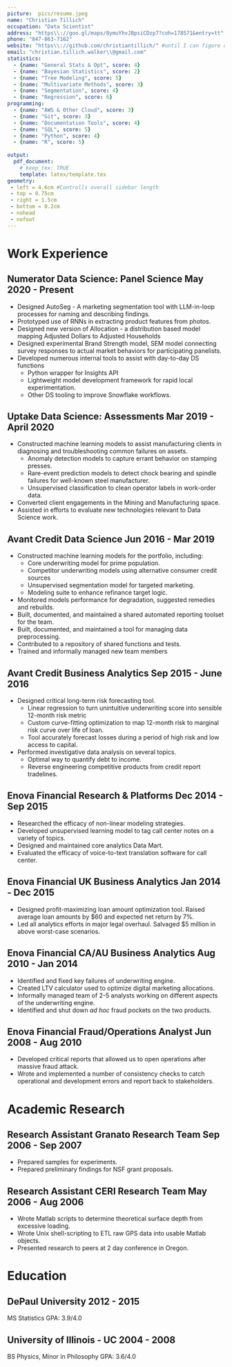 ```yaml
---
picture:  pics/resume.jpeg
name: "Christian Tillich"
occupation: "Data Scientist"
address: "https\\://goo.gl/maps/8ymuYhvJBpsiCDzp7?coh=178571&entry=tt"
phone: "847-863-7162"
website: "https\\://github.com/christiantillich/" #until I can figure out how to sanitize, we gotta escape special characters
email: "christian.tillich.walker\\@gmail.com"
statistics:
  - {name: "General Stats & Opt", score: 4}
  - {name: "Bayesian Statistics", score: 2}
  - {name: "Tree Modeling", score: 5}
  - {name: "Multivariate Methods", score: 3}
  - {name: "Segmentation", score: 4}
  - {name: "Regression", score: 6}
programming:
  - {name: "AWS & Other Cloud", score: 3}
  - {name: "Git", score: 3}
  - {name: "Documentation Tools", score: 4}
  - {name: "SQL", score: 5}
  - {name: "Python", score: 4}
  - {name: "R", score: 5}
  
output: 
  pdf_document:
    # keep_tex: TRUE
    template: latex/template.tex
geometry: 
 - left = 4.6cm #Controlls overall sidebar length
 - top = 0.75cm 
 - right = 1.5cm
 - bottom = 0.2cm 
 - nohead 
 - nofoot
---
```


# Work Experience

## Numerator \hfill Data Science: Panel Science \hfill May 2020 - Present

* Designed AutoSeg - A marketing segmentation tool with LLM-in-loop processes for naming and describing findings.
* Prototyped use of RNNs in extracting product features from photos. 
* Designed new version of Allocation - a distribution based model mapping Adjusted Dollars to Adjusted Households
* Designed experimental Brand Strength model, SEM model connecting survey responses to actual market behaviors for participating panelists. 
* Developed numerous internal tools to assist with day-to-day DS functions
    * Python wrapper for Insights API
    * Lightweight model development framework for rapid local experimentation. 
    * Other DS tooling to improve Snowflake workflows. 

## Uptake \hfill Data Science: Assessments \hfill Mar 2019 - April 2020

* Constructed machine learning models to assist manufacturing clients in diagnosing and troubleshooting common failures on assets. 
    * Anomaly detection models to capture errant behavior on stamping presses. 
    * Rare-event prediction models to detect chock bearing and spindle failures for well-known steel manufacturer. 
    * Unsupervised classification to clean operator labels in work-order data.
* Converted client engagements in the Mining and Manufacturing space. 
* Assisted in efforts to evaluate new technologies relevant to Data Science work. 

## Avant Credit \hfill Data Science \hfill Jun 2016 - Mar 2019

* Constructed machine learning models for the portfolio, including:
    * Core underwriting model for prime population. 
    * Competitor underwriting models using alternative consumer credit sources
    * Unsupervised segmentation model for targeted marketing.
    * Modeling suite to enhance refinance target logic.
* Monitored models performance for degradation, suggested remedies and rebuilds.
* Built, documented, and maintained a shared automated reporting toolset for the team. 
* Built, documented, and maintained a tool for managing data preprocessing.
* Contributed to a repository of shared functions and tests.
* Trained and informally managed new team members

\newpage \makeprofile

## Avant Credit \hfill Business Analytics \hfill Sep 2015 - June 2016

* Designed critical long-term risk forecasting tool.
    * Linear regression to turn unintuitive underwriting score into sensible 12-month risk metric 
    * Custom curve-fitting optimization to map 12-month risk to marginal risk curve over life of loan.
    * Tool accurately forecast losses during a period of high risk and low access to capital.
* Performed investigative data analysis on several topics.
    * Optimal way to quantify debt to income. 
    * Reverse engineering competitive products from credit report tradelines. 

## Enova Financial \hfill Research & Platforms \hfill Dec 2014 - Sep 2015

* Researched the efficacy of non-linear modeling strategies. 
* Developed unsupervised learning model to tag call center notes on a variety of topics.
* Designed and maintained core analytics Data Mart. 
* Evaluated the efficacy of voice-to-text translation software for call center.

## Enova Financial \hfill UK Business Analytics \hfill Jan 2014 - Dec 2015

* Designed profit-maximizing loan amount optimization tool. Raised average loan amounts by $60 and expected net return by 7%. 
* Led all analytics efforts in major legal overhaul. Salvaged $5 million in above worst-case scenarios. 

## Enova Financial \hfill CA/AU Business Analytics \hfill Aug 2010 - Jan 2014

* Identified and fixed key failures of underwriting engine. 
* Created LTV calculator used to optimize digital marketing allocations. 
* Informally managed team of 2-5 analysts working on different aspects of the underwriting engine. 
* Identified and shut down *ad hoc* fraud pockets on the two products. 

## Enova Financial \hfill Fraud/Operations Analyst \hfill Jun 2008 - Aug 2010

* Developed critical reports that allowed us to open operations after massive fraud attack. 
* Wrote and implemented a number of consistency checks to catch operational and development errors and report back to stakeholders. 

\newpage \makeprofile

# Academic Research

## Research Assistant \hfill Granato Research Team \hfill Sep 2006 - Sep 2007

* Prepared samples for experiments. 
* Prepared preliminary findings for NSF grant proposals.

## Research Assistant \hfill CERI Research Team \hfill May 2006 - Aug 2006

* Wrote Matlab scripts to determine theoretical surface depth from excessive loading. 
* Wrote Unix shell-scripting to ETL raw GPS data into usable Matlab objects. 
* Presented research to peers at 2 day conference in Oregon. 

# Education

## DePaul University \hfill 2012 - 2015
MS Statistics \hfill GPA: 3.9/4.0

## University of Illinois - UC \hfill 2004 - 2008
BS Physics, Minor in Philosophy \hfill GPA: 3.6/4.0